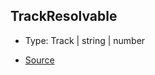 ## TrackResolvable

- Type: Track \| string \| number

- [Source](https://github.com/Androz2091/discord-player/blob/5a3437b/packages/discord-player/src/Structures/Track.ts#L8)